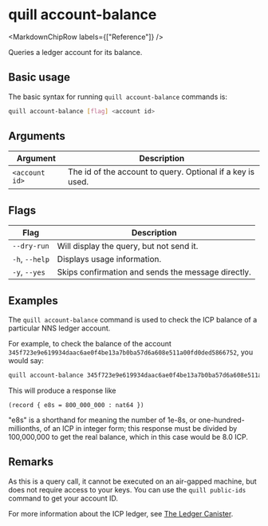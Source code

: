 
# quill account-balance

<MarkdownChipRow labels={["Reference"]} />

Queries a ledger account for its balance.

## Basic usage

The basic syntax for running `quill account-balance` commands is:

``` bash
quill account-balance [flag] <account id>
```

## Arguments

| Argument       | Description                                                |
|----------------|------------------------------------------------------------|
| `<account id>` | The id of the account to query. Optional if a key is used. |

## Flags

| Flag           | Description                                        |
|----------------|----------------------------------------------------|
| `--dry-run`    | Will display the query, but not send it.           |
| `-h`, `--help` | Displays usage information.                        |
| `-y`, `--yes`  | Skips confirmation and sends the message directly. |

## Examples

The `quill account-balance` command is used to check the ICP balance of a particular NNS ledger account.

For example, to check the balance of the account `345f723e9e619934daac6ae0f4be13a7b0ba57d6a608e511a00fd0ded5866752`, you would say:

```sh
quill account-balance 345f723e9e619934daac6ae0f4be13a7b0ba57d6a608e511a00fd0ded5866752
```

This will produce a response like 

```candid
(record { e8s = 800_000_000 : nat64 })
```

"e8s" is a shorthand for meaning the number of 1e-8s, or one-hundred-millionths, of an ICP in integer form; this response must be divided by 100,000,000 to get the real balance, which in this case would be 8.0 ICP.

## Remarks

As this is a query call, it cannot be executed on an air-gapped machine, but does not require access to your keys. You can use the `quill public-ids` command to get your account ID. 

For more information about the ICP ledger, see [The Ledger Canister].

[The Ledger Canister]: https://internetcomputer.org/docs/current/references/ledger
